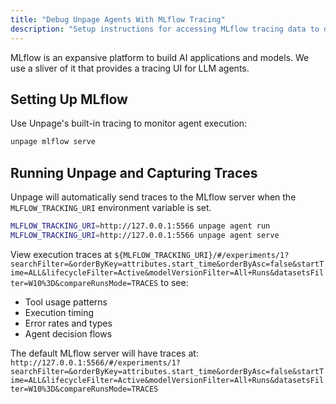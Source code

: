 ```yaml
---
title: "Debug Unpage Agents With MLflow Tracing"
description: "Setup instructions for accessing MLflow tracing data to debug Unpage agents"
---
```


MLflow is an expansive platform to build AI applications and models. We use a sliver of it that provides a tracing UI for LLM agents.

## Setting Up MLflow

Use Unpage's built-in tracing to monitor agent execution:

```bash
unpage mlflow serve
```

## Running Unpage and Capturing Traces

Unpage will automatically send traces to the MLflow server when the `MLFLOW_TRACKING_URI` environment variable is set.

```bash
MLFLOW_TRACKING_URI=http://127.0.0.1:5566 unpage agent run
MLFLOW_TRACKING_URI=http://127.0.0.1:5566 unpage agent serve
```

View execution traces at `${MLFLOW_TRACKING_URI}/#/experiments/1?searchFilter=&orderByKey=attributes.start_time&orderByAsc=false&startTime=ALL&lifecycleFilter=Active&modelVersionFilter=All+Runs&datasetsFilter=W10%3D&compareRunsMode=TRACES` to see:
- Tool usage patterns
- Execution timing
- Error rates and types
- Agent decision flows

The default MLflow server will have traces at: `http://127.0.0.1:5566/#/experiments/1?searchFilter=&orderByKey=attributes.start_time&orderByAsc=false&startTime=ALL&lifecycleFilter=Active&modelVersionFilter=All+Runs&datasetsFilter=W10%3D&compareRunsMode=TRACES`
